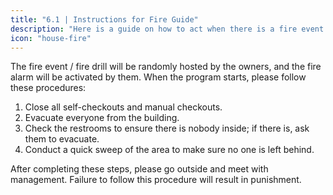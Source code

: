 ```yaml
---
title: "6.1 | Instructions for Fire Guide"
description: "Here is a guide on how to act when there is a fire event / fire drill."
icon: "house-fire"
---
```


The fire event / fire drill will be randomly hosted by the owners, and the fire alarm will be activated by them. When the program starts, please follow these procedures:

1. Close all self-checkouts and manual checkouts.
2. Evacuate everyone from the building.
3. Check the restrooms to ensure there is nobody inside; if there is, ask them to evacuate.
4. Conduct a quick sweep of the area to make sure no one is left behind.

After completing these steps, please go outside and meet with management. Failure to follow this procedure will result in punishment.